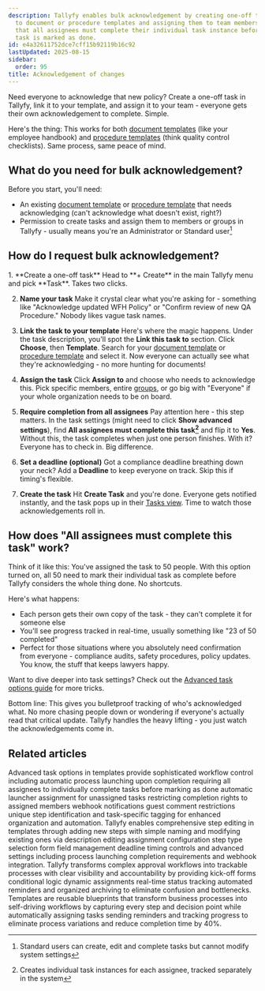 ```yaml
---
description: Tallyfy enables bulk acknowledgement by creating one-off tasks linked
  to document or procedure templates and assigning them to team members with the requirement
  that all assignees must complete their individual task instance before the overall
  task is marked as done.
id: e4a32611752dce7cff15b92119b16c92
lastUpdated: 2025-08-15
sidebar:
  order: 95
title: Acknowledgement of changes
---
```



Need everyone to acknowledge that new policy? Create a one-off task in Tallyfy, link it to your template, and assign it to your team - everyone gets their own acknowledgement to complete. Simple.

Here's the thing: This works for both [document templates](/products/pro/documenting/documents/) (like your employee handbook) and [procedure templates](/products/pro/documenting/templates/) (think quality control checklists). Same process, same peace of mind.

## What do you need for bulk acknowledgement?

Before you start, you'll need:
- An existing [document template](/products/pro/documenting/documents/) or [procedure template](/products/pro/documenting/templates/) that needs acknowledging (can't acknowledge what doesn't exist, right?)
- Permission to create tasks and assign them to members or groups in Tallyfy - usually means you're an Administrator or Standard user[^1]

## How do I request bulk acknowledgement?

<Steps>
1.  **Create a one-off task**
    Head to **+ Create** in the main Tallyfy menu and pick **Task**. Takes two clicks.

2.  **Name your task**
    Make it crystal clear what you're asking for - something like "Acknowledge updated WFH Policy" or "Confirm review of new QA Procedure." Nobody likes vague task names.

3.  **Link the task to your template**
    Here's where the magic happens. Under the task description, you'll spot the **Link this task to** section. Click **Choose**, then **Template**. Search for your [document template](/products/pro/documenting/documents/) or [procedure template](/products/pro/documenting/templates/) and select it. Now everyone can actually see what they're acknowledging - no more hunting for documents!

4.  **Assign the task**
    Click **Assign to** and choose who needs to acknowledge this. Pick specific members, entire [groups](/products/pro/documenting/groups/how-to-manage-groups-and-assign-tasks-in-tallyfy/), or go big with "Everyone" if your whole organization needs to be on board.

5.  **Require completion from all assignees**
    Pay attention here - this step matters. In the task settings (might need to click **Show advanced settings**), find **All assignees must complete this task[^2]** and flip it to **Yes**. Without this, the task completes when just one person finishes. With it? Everyone has to check in. Big difference.

6.  **Set a deadline (optional)**
    Got a compliance deadline breathing down your neck? Add a **Deadline** to keep everyone on track. Skip this if timing's flexible.

7.  **Create the task**
    Hit **Create Task** and you're done. Everyone gets notified instantly, and the task pops up in their [Tasks view](/products/pro/tracking-and-tasks/tasks-view/). Time to watch those acknowledgements roll in.
</Steps>

## How does "All assignees must complete this task" work?

Think of it like this: You've assigned the task to 50 people. With this option turned on, all 50 need to mark their individual task as complete before Tallyfy considers the whole thing done. No shortcuts.

Here's what happens:

-   Each person gets their own copy of the task - they can't complete it for someone else
-   You'll see progress tracked in real-time, usually something like "23 of 50 completed" 
-   Perfect for those situations where you absolutely need confirmation from everyone - compliance audits, safety procedures, policy updates. You know, the stuff that keeps lawyers happy.

Want to dive deeper into task settings? Check out the [Advanced task options guide](/products/pro/tracking-and-tasks/tasks/how-can-i-utilize-tallyfys-advanced-tab-features/) for more tricks.

Bottom line: This gives you bulletproof tracking of who's acknowledged what. No more chasing people down or wondering if everyone's actually read that critical update. Tallyfy handles the heavy lifting - you just watch the acknowledgements come in.



[^1]: Standard users can create, edit and complete tasks but cannot modify system settings
[^2]: Creates individual task instances for each assignee, tracked separately in the system

## Related articles
<CardGrid>
<LinkTitleCard header="<b>Tasks > Advanced tab</b>" href="/products/pro/tracking-and-tasks/tasks/how-can-i-utilize-tallyfys-advanced-tab-features/" > Advanced task options in templates provide sophisticated workflow control including automatic process launching upon completion requiring all assignees to individually complete tasks before marking as done automatic launcher assignment for unassigned tasks restricting completion rights to assigned members webhook notifications guest comment restrictions unique step identification and task-specific tagging for enhanced organization and automation. </LinkTitleCard>
<LinkTitleCard header="<b>Edit Templates > Edit steps</b>" href="/products/pro/documenting/templates/edit-templates/edit-steps/" > Tallyfy enables comprehensive step editing in templates through adding new steps with simple naming and modifying existing ones via description editing assignment configuration step type selection form field management deadline timing controls and advanced settings including process launching completion requirements and webhook integration. </LinkTitleCard>
<LinkTitleCard header="<b>How To > Complex approval workflows</b>" href="/products/pro/tutorials/how-to/track-and-run-complex-approval-workflows/" > Tallyfy transforms complex approval workflows into trackable processes with clear visibility and accountability by providing kick-off forms conditional logic dynamic assignments real-time status tracking automated reminders and organized archiving to eliminate confusion and bottlenecks. </LinkTitleCard>
<LinkTitleCard header="<b>Documenting > Templates</b>" href="/products/pro/documenting/templates/" > Templates are reusable blueprints that transform business processes into self-driving workflows by capturing every step and decision point while automatically assigning tasks sending reminders and tracking progress to eliminate process variations and reduce completion time by 40%. </LinkTitleCard>
</CardGrid>